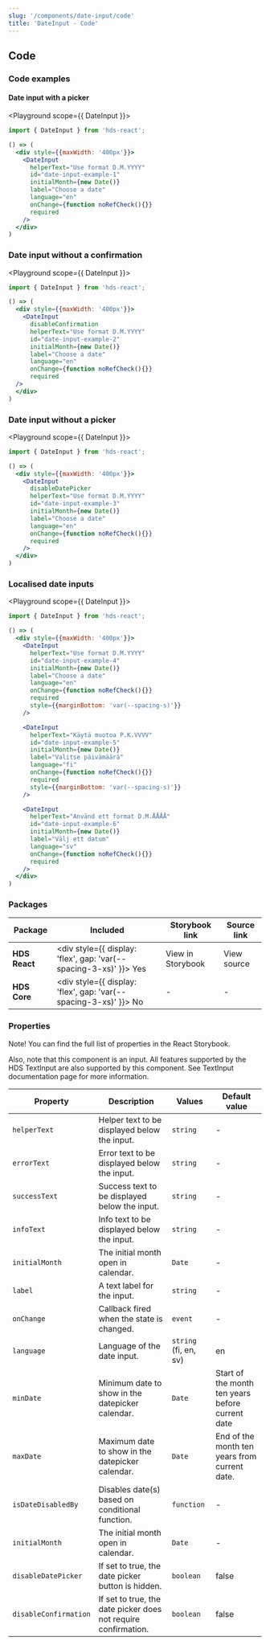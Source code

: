 ```yaml
---
slug: '/components/date-input/code'
title: 'DateInput - Code'
---
```




## Code

### Code examples 

#### Date input with a picker
<Playground scope={{ DateInput }}>


```jsx
import { DateInput } from 'hds-react';

() => (
  <div style={{maxWidth: '400px'}}>
    <DateInput
      helperText="Use format D.M.YYYY"
      id="date-input-example-1"
      initialMonth={new Date()}
      label="Choose a date"
      language="en"
      onChange={function noRefCheck(){}}
      required
    />
  </div>
)
```

</Playground>

### Date input without a confirmation
<Playground scope={{ DateInput }}>


```jsx
import { DateInput } from 'hds-react';

() => (
  <div style={{maxWidth: '400px'}}>
    <DateInput
      disableConfirmation
      helperText="Use format D.M.YYYY"
      id="date-input-example-2"
      initialMonth={new Date()}
      label="Choose a date"
      language="en"
      onChange={function noRefCheck(){}}
      required
  />
  </div>
)
```

</Playground>

### Date input without a picker
<Playground scope={{ DateInput }}>


```jsx
import { DateInput } from 'hds-react';

() => (
  <div style={{maxWidth: '400px'}}>
    <DateInput
      disableDatePicker
      helperText="Use format D.M.YYYY"
      id="date-input-example-3"
      initialMonth={new Date()}
      label="Choose a date"
      language="en"
      onChange={function noRefCheck(){}}
      required
    />
  </div>
)
```

</Playground>

### Localised date inputs
<Playground scope={{ DateInput }}>


```jsx
import { DateInput } from 'hds-react';

() => (
  <div style={{maxWidth: '400px'}}>
    <DateInput
      helperText="Use format D.M.YYYY"
      id="date-input-example-4"
      initialMonth={new Date()}
      label="Choose a date"
      language="en"
      onChange={function noRefCheck(){}}
      required
      style={{marginBottom: 'var(--spacing-s)'}}
    />

    <DateInput
      helperText="Käytä muotoa P.K.VVVV"
      id="date-input-example-5"
      initialMonth={new Date()}
      label="Valitse päivämäärä"
      language="fi"
      onChange={function noRefCheck(){}}
      required
      style={{marginBottom: 'var(--spacing-s)'}}
    />

    <DateInput
      helperText="Använd ett format D.M.ÅÅÅÅ"
      id="date-input-example-6"
      initialMonth={new Date()}
      label="Välj ett datum"
      language="sv"
      onChange={function noRefCheck(){}}
      required
    />
  </div>
)
```

</Playground>


### Packages
| Package           | Included                                                                                        | Storybook link                                                                                                     | Source link                                                                                                                                                                  |
| ----------------- | ----------------------------------------------------------------------------------------------- | ------------------------------------------------------------------------------------------------------------------ | ---------------------------------------------------------------------------------------------------------------------------------------------------------------------------- |
| **HDS React**     | <div style={{ display: 'flex', gap: 'var(--spacing-3-xs)' }}><IconCheckCircleFill /> Yes </div> | <Link openInNewTab openInNewTabAriaLabel="Opens in a new tab" href="/storybook/react/?path=/story/components-dateinput--default">View in Storybook</Link>  | <ExternalLink openInNewTab openInNewTabAriaLabel="Opens in a new tab" href="https://github.com/City-of-Helsinki/helsinki-design-system/blob/master/packages/react/src/components/dateInput/DateInput.tsx">View source</ExternalLink> |
| **HDS Core**      | <div style={{ display: 'flex', gap: 'var(--spacing-3-xs)' }}><IconCrossCircle /> No </div>      | -                                                                                                                  | -                                                                                                                                                                            |

### Properties
Note! You can find the full list of properties in the <Link openInNewTab openInNewTabAriaLabel="Opens in a new tab" href="/storybook/react/?path=/story/components-dateinput--default">React Storybook.</Link>

Also, note that this component is an input. All features supported by the HDS TextInput are also supported by this component. See <InternalLink href="/components/text-input">TextInput documentation page</InternalLink> for more information.

| Property                                         | Description                                                    | Values                                       | Default value                                    |
| ------------------------------------------------ | -------------------------------------------------------------- | -------------------------------------------- | ------------------------------------------------ |
| `helperText`                                     | Helper text to be displayed below the input.                   | `string`                                     | -                                                |
| `errorText`                                      | Error text to be displayed below the input.                    | `string`                                     | -                                                |
| `successText`                                    | Success text to be displayed below the input.                  | `string`                                     | -                                                |
| `infoText`                                       | Info text to be displayed below the input.                     | `string`                                     | -                                                |
| `initialMonth`                                   | The initial month open in calendar.                            | `Date`                                       | -                                                |
| `label`                                          | A text label for the input.                                    | `string`                                     | -                                                |
| `onChange`                                       | Callback fired when the state is changed.                      | `event`                                      | -                                                |
| `language`                                       | Language of the date input.                                    | `string` (fi, en, sv)                        | en                                               |
| `minDate`                                        | Minimum date to show in the datepicker calendar.               | `Date`                                       | Start of the month ten years before current date |
| `maxDate`                                        | Maximum date to show in the datepicker calendar.               | `Date`                                       | End of the month ten years from current date.    |
| `isDateDisabledBy`                               | Disables date(s) based on conditional function.                | `function`                                   | -                                                |
| `initialMonth`                                   | The initial month open in calendar.                            | `Date`                                       | -                                                |
| `disableDatePicker`                              | If set to true, the date picker button is hidden.              | `boolean`                                    | false                                            |
| `disableConfirmation`                            | If set to true, the date picker does not require confirmation. | `boolean`                                    | false                                            |

